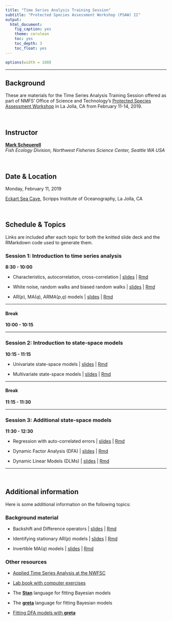 ```yaml
---
title: "Time Series Analysis Training Session"
subtitle: "Protected Species Assessment Workshop (PSAW) II"
output:
  html_document:
    fig_caption: yes
    theme: cerulean
    toc: yes
    toc_depth: 3
    toc_float: yes
---
```


```r
options(width = 100)
```

***

## Background

These are materials for the Time Series Analysis Training Session offered as part of NMFS' Office of Science and Technology's [Protected Species Assessment Workshop](https://www.fisheries.noaa.gov/event/protected-species-assessment-workshop-psaw-ii) in La Jolla, CA from February 11-14, 2019.

<br>

## Instructor

[__Mark Scheuerell__](https://faculty.washington.edu/scheuerl/)  
_Fish Ecology Division, Northwest Fisheries Science Center, Seattle WA USA_

<br>

## Date & Location

Monday, February 11, 2019

[Eckart Sea Cave](figs/eckart.png), Scripps Institute of Oceanography, La Jolla, CA 

<br>

## Schedule & Topics

Links are included after each topic for both the knitted slide deck and the RMarkdown code used to generate them.

### Session 1: Introduction to time series analysis

__8:30 - 10:00__ 

  * Characteristics, autocorrelation, cross-correlation | [slides](session_1/lec_01_intro.html) | [Rmd](session_1/lec_01_intro.Rmd)  
  
  * White noise, random walks and biased random walks | [slides](session_1/lec_02_WN_RW.html) | [Rmd](session_1/lec_02_WN_RW.Rmd)  
  
  * AR(_p_), MA(_q_), ARMA(_p_,_q_) models | [slides](session_1/lec_03_ARMA_models.html) | [Rmd](session_1/lec_03_ARMA_models.Rmd)  

***

#### Break

__10:00 - 10:15__

***

### Session 2: Introduction to state-space models

__10:15 - 11:15__

  * Univariate state-space models | [slides](session_2/lec_04_SSM.html) | [Rmd](session_2/lec_04_SSM.Rmd)   
  
  * Multivariate state-space models | [slides](session_2/lec_05_MSSM.html) | [Rmd](session_2/lec_05_MSSM.Rmd)  
  
***

#### Break

__11:15 - 11:30__

***

### Session 3: Additional state-space models

__11:30 - 12:30__

  * Regression with auto-correlated errors | [slides](session_3/lec_06_regr_ar1.html) | [Rmd](session_3/lec_06_regr_ar1.Rmd)
  
  * Dynamic Factor Analysis (DFA) | [slides](session_3/lec_07_DFA.html) | [Rmd](session_3/lec_07_DFA.Rmd)
  
  * Dynamic Linear Models (DLMs) | [slides](session_3/lec_08_DLM.html) | [Rmd](session_3/lec_08_DLM.Rmd)
  
***

<br>

## Additional information

Here is some additional information on the following topics:

### Background material

 * Backshift and Difference operators | [slides](additional/ts_operators.html) | [Rmd](docs/additional/ts_operators.Rmd)
 
 * Identifying stationary AR(_p_) models | [slides](additional/stationary_AR.html) | [Rmd](docs/additional/stationary_AR.Rmd)
 
 * Invertible MA(_q_) models | [slides](additional/invertible_MA.html) | [Rmd](docs/additional/invertible_MA.Rmd)
 
### Other resources

 * [Applied Time Series Analysis at the NWFSC](https://nwfsc-timeseries.github.io/)

 * [Lab book with computer exercises](https://nwfsc-timeseries.github.io/atsa-labs/)
 
 * The [__Stan__](https://mc-stan.org/) language for fitting Bayesian models 
 
 * The [__greta__](https://greta-stats.org/) language for fitting Bayesian models
 
 * [Fitting DFA models with __greta__](https://mdscheuerell.github.io/gretaDFA/)

 

